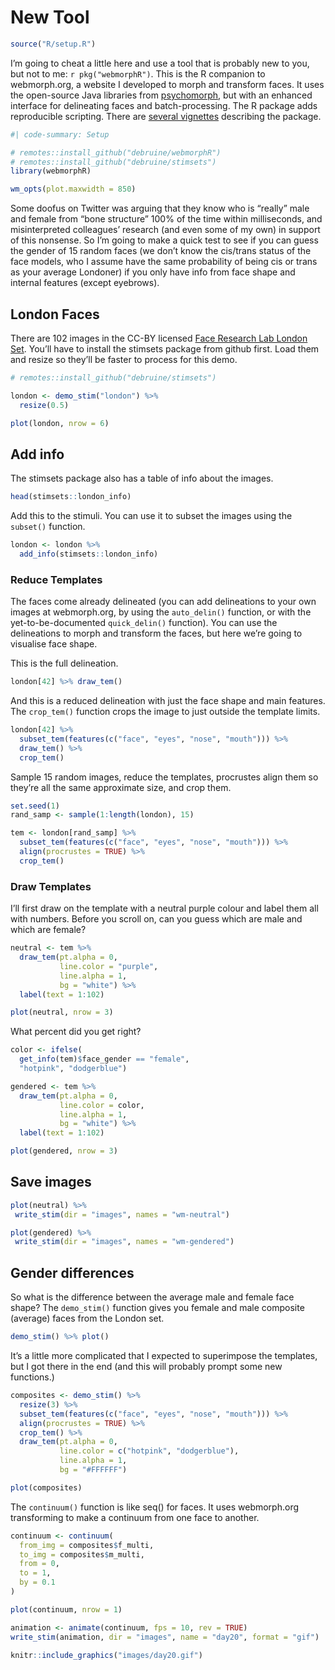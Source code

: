# New Tool

```r
source("R/setup.R")
```

I'm going to cheat a little here and use a tool that is probably new to you, but not to me: `r pkg("webmorphR")`. This is the R companion to webmorph.org, a website I developed to morph and transform faces. It uses the open-source Java libraries from [psychomorph](https://users.aber.ac.uk/bpt/jpsychomorph/), but with an enhanced interface for delineating faces and batch-processing. The R package adds reproducible scripting. There are [several vignettes](https://debruine.github.io/webmorphR/) describing the package. 

```r
#| code-summary: Setup

# remotes::install_github("debruine/webmorphR")
# remotes::install_github("debruine/stimsets")
library(webmorphR)

wm_opts(plot.maxwidth = 850)
```

Some doofus on Twitter was arguing that they know who is "really" male and female from "bone structure" 100% of the time within milliseconds, and misinterpreted colleagues' research (and even some of my own) in support of this nonsense. So I'm going to make a quick test to see if you can guess the gender of 15 random faces (we don't know the cis/trans status of the face models, who I assume have the same probability of being cis or trans as your average Londoner) if you only have info from face shape and internal features (except eyebrows).



## London Faces

There are 102 images in the CC-BY licensed [Face Research Lab London Set](https://doi.org/10.6084/m9.figshare.5047666.v3). You'll have to install the stimsets package from github first. Load them and resize so they'll be faster to process for this demo.

```r
# remotes::install_github("debruine/stimsets")

london <- demo_stim("london") %>%
  resize(0.5)

plot(london, nrow = 6)
```

## Add info

The stimsets package also has a table of info about the images.

```r
head(stimsets::london_info)
```

Add this to the stimuli. You can use it to subset the images using the `subset()` function.

```r
london <- london %>%
  add_info(stimsets::london_info)
```

### Reduce Templates

The faces come already delineated (you can add delineations to your own images at webmorph.org, by using the `auto_delin()` function, or with the yet-to-be-documented `quick_delin()` function). You can use the delineations to morph and transform the faces, but here we're going to visualise face shape.

This is the full delineation.

```r
london[42] %>% draw_tem()
```

And this is a reduced delineation with just the face shape and main features. The `crop_tem()` function crops the image to just outside the template limits.

```r
london[42] %>% 
  subset_tem(features(c("face", "eyes", "nose", "mouth"))) %>%
  draw_tem() %>%
  crop_tem()
```

Sample 15 random images, reduce the templates, procrustes align them so they're all the same approximate size, and crop them.

```r
set.seed(1)
rand_samp <- sample(1:length(london), 15)

tem <- london[rand_samp] %>%
  subset_tem(features(c("face", "eyes", "nose", "mouth"))) %>%
  align(procrustes = TRUE) %>%
  crop_tem()
```

### Draw Templates

I'll first draw on the template with a neutral purple colour and label them all with numbers. Before you scroll on, can you guess which are male and which are female?

```r
neutral <- tem %>%
  draw_tem(pt.alpha = 0,
           line.color = "purple",
           line.alpha = 1,
           bg = "white") %>%
  label(text = 1:102)

plot(neutral, nrow = 3)
```

What percent did you get right?

```r
color <- ifelse(
  get_info(tem)$face_gender == "female",
  "hotpink", "dodgerblue")

gendered <- tem %>%
  draw_tem(pt.alpha = 0,
           line.color = color, 
           line.alpha = 1,
           bg = "white") %>%
  label(text = 1:102)

plot(gendered, nrow = 3)
```

## Save images

```r
plot(neutral) %>%
 write_stim(dir = "images", names = "wm-neutral")

plot(gendered) %>%
 write_stim(dir = "images", names = "wm-gendered")
```

## Gender differences

So what is the difference between the average male and female face shape? The `demo_stim()` function gives you female and male composite (average) faces from the London set.

```r
demo_stim() %>% plot()
```

It's a little more complicated that I expected to superimpose the templates, but I got there in the end (and this will probably prompt some new functions.)

```r
composites <- demo_stim() %>%
  resize(3) %>%
  subset_tem(features(c("face", "eyes", "nose", "mouth"))) %>%
  align(procrustes = TRUE) %>%
  crop_tem() %>%
  draw_tem(pt.alpha = 0, 
           line.color = c("hotpink", "dodgerblue"),
           line.alpha = 1,
           bg = "#FFFFFF")

plot(composites)
```

The `continuum()` function is like seq() for faces. It uses webmorph.org transforming to make a continuum from one face to another.

```r
continuum <- continuum(
  from_img = composites$f_multi,
  to_img = composites$m_multi,
  from = 0,
  to = 1,
  by = 0.1
)

plot(continuum, nrow = 1)
```


```r
animation <- animate(continuum, fps = 10, rev = TRUE)
write_stim(animation, dir = "images", name = "day20", format = "gif")

knitr::include_graphics("images/day20.gif")
```

